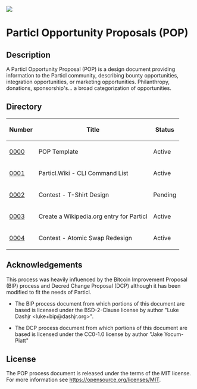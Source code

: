 <img src="./particl_logo_2.png" />

=Particl Opportunity Proposals (POP)=

==Description==
A Particl Opportunity Proposal (POP) is a design document providing information to the Particl community, describing bounty opportunities, integration opportunities, or marketing opportunities. Philanthropy, donations, sponsorship's... a broad categorization of opportunities.

==Directory==

{|class="wikitable sortable" style="width: auto; text-align: center;"
!Number!!Title!!Status
|-
|[[./pop-0000/pop-0000.mediawiki|0000]]||POP Template||Active
|-
|[[./pop-0001/pop-0001.mediawiki|0001]]||Particl.Wiki - CLI Command List||Active
|-
|[[./pop-0002/pop-0002.mediawiki|0002]]||Contest - T-Shirt Design||Pending
|-
|[[./pop-0003/pop-0003.mediawiki|0003]]||Create a Wikipedia.org entry for Particl||Active
|-
|[[./pop-0004/pop-0004.mediawiki|0004]]||Contest - Atomic Swap Redesign||Active
|}

==Acknowledgements==

This process was heavily influenced by the Bitcoin Improvement Proposal (BIP)
process and Decred Change Proposal (DCP) although it has been modified to fit the needs of Particl.  

* The BIP process document from which portions of this document are based is licensed under the BSD-2-Clause license by author "Luke Dashjr &lt;luke+bip@dashjr.org&gt;".

* The DCP process document from which portions of this document are based is licensed under the CC0-1.0 license by author "Jake Yocum-Piatt"

==License==

The POP process document is released under the terms of the MIT license. For more information see https://opensource.org/licenses/MIT.
